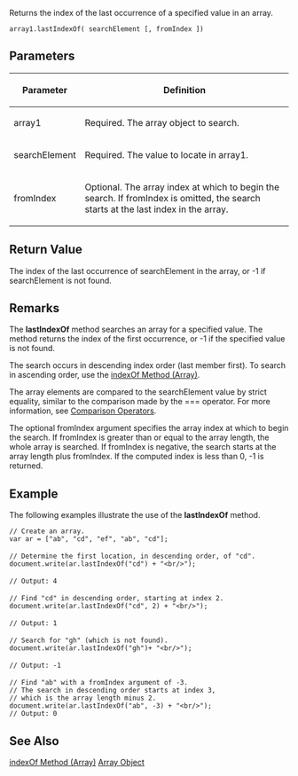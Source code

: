 Returns the index of the last occurrence of a specified value in an array.

 array1.lastIndexOf( searchElement [, fromIndex ])
==Parameters==
{| class='wikitable'
|-
! Parameter
! Definition
|-
| array1
| Required. The array object to search.
|-
| searchElement
| Required. The value to locate in array1.
|-
| fromIndex
| Optional. The array index at which to begin the search. If fromIndex is omitted, the search starts at the last index in the array.
|}

==Return Value==
The index of the last occurrence of searchElement in the array, or -1 if searchElement is not found.


==Remarks==
The '''lastIndexOf''' method searches an array for a specified value. The method returns the index of the first occurrence, or -1 if the specified value is not found.

The search occurs in descending index order (last member first). To search in ascending order, use the [[javascript/Array/indexOf|indexOf Method (Array)]].

The array elements are compared to the searchElement value by strict equality, similar to the comparison made by the === operator. For more information, see [[javascript/operators/comparison|Comparison Operators]].

The optional fromIndex argument specifies the array index at which to begin the search. If fromIndex is greater than or equal to the array length, the whole array is searched. If fromIndex is negative, the search starts at the array length plus fromIndex. If the computed index is less than 0, -1 is returned.


==Example==
The following examples illustrate the use of the '''lastIndexOf''' method.

 // Create an array.
 var ar = ["ab", "cd", "ef", "ab", "cd"];
 
 // Determine the first location, in descending order, of "cd".
 document.write(ar.lastIndexOf("cd") + "&lt;br/&gt;");
 
 // Output: 4
 
 // Find "cd" in descending order, starting at index 2.
 document.write(ar.lastIndexOf("cd", 2) + "&lt;br/&gt;");
 
 // Output: 1
 
 // Search for "gh" (which is not found).
 document.write(ar.lastIndexOf("gh")+ "&lt;br/&gt;");
 
 // Output: -1
 
 // Find "ab" with a fromIndex argument of -3.
 // The search in descending order starts at index 3,
 // which is the array length minus 2.
 document.write(ar.lastIndexOf("ab", -3) + "&lt;br/&gt;");
 // Output: 0

==See Also==

              

              

              
[[javascript/Array/indexOf|indexOf Method (Array)]]
[[javascript/Array|Array Object]]
